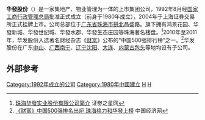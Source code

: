{{不是|深华发}}

{{Infobox Company
|company_name= 华發实业股份有限公司<br>{{lang|en|Huafa Industrial Share Co.,Ltd.}}
|company_logo= Logo of Huafa.jpg
|company_type= 上市公司（{{sse|600325}}）
|company_slogan=建筑理想家
|foundation= 1992年8月18日
|location= {{CHN}}[[广东省|广东省]][[珠海市|珠海市]]
|founder= 袁小波
|chairman= 李光宁
|MD=
|industry= [[地產|地產]]、[[物业|物业]]
|num_employees=
|assets= 437.28亿人民币（2013年）
|homepage=[http://www.cnhuafas.com www.cnhuafas.com]
|net_income= 70.17亿人民币（2013年）
}}
'''华發股份'''（{{sse|600325}}）是一家集地产、物业管理为一体的上市集团公司，1992年8月经[[国家工商行政管理总局|国家工商行政管理总局]]批准正式成立（前身于1980年成立），2004年于上海证券交易所正式挂牌上市。公司总部位于[[广东省|广东省]][[珠海市|珠海市]][[拱北街道|拱北]]昌盛路。旗下拥有鸿景花园、华發新城、华發世纪城、华發水郡、华發生态庄园等珠海著名楼盘。<ref>[http://stock.quote.stockstar.com/corp/brief_600325.shtml 珠海华發实业股份有限公司简介] {{Wayback|url=http://stock.quote.stockstar.com/corp/brief_600325.shtml |date=20160304201357 }}证劵之星网{{zh-cn}}</ref>2010年至2011年，华发股份入选著名财经杂志《[[财富_(杂志)|财富]]》公布的“中国500强排行榜”之一。<ref>[http://finance.ce.cn/rolling/201007/16/t20100716_15968760.shtml 《财富》中国500强排名出炉 珠海格力和华發上榜] {{Wayback|url=http://finance.ce.cn/rolling/201007/16/t20100716_15968760.shtml |date=20160304200719 }}中国经济网{{zh-cn}}</ref>华发股份在广东[[中山市|中山]]、[[广西|广西]][[南宁|南宁]]、[[辽宁|辽宁]][[沈阳|沈阳]]、[[大连|大连]]、[[内蒙古|内蒙古]][[包头|包头]]等地均设有子公司。

==外部参考==
{{reflist}}

[[Category:1992年成立的公司|Category:1992年成立的公司]]
[[Category:1980年中國建立|Category:1980年中國建立]]
[[Category:中国房地产开发公司|H]]
[[Category:珠海公司|H]]

{{中国公司小作品}}